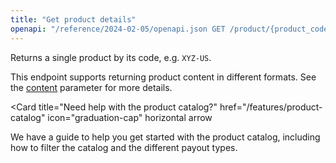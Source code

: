 ```yaml
---
title: "Get product details"
openapi: "/reference/2024-02-05/openapi.json GET /product/{product_code}"
---
```



Returns a single product by its code, e.g. `XYZ-US`.

<PayoutTypes />

This endpoint supports returning product content in different formats. See the [content](/reference/2024-02-05/endpoint/products/get#parameter-content) parameter for more details.

<Card
  title="Need help with the product catalog?"
  href="/features/product-catalog"
  icon="graduation-cap"
  horizontal
  arrow
>
  We have a guide to help you get started with the product catalog, including
  how to filter the catalog and the different payout types.
</Card>
